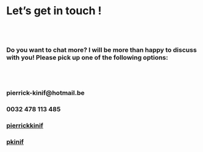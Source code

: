 &emsp;

# **Let's get in touch !**

<br>
<br>

### Do you want to chat more? I will be more than happy to discuss with you! Please pick up one of the following options:

<br>
<br>

<h3><i class="fa fa-envelope" style="font-size:36px"></i> pierrick-kinif@hotmail.be</h3>
<h3><i class="fa fa-phone-square" style="font-size:3px"></i> 0032 478 113 485</h3>
<h3><i class="fa fa-linkedin" style="font-size:36px"></i><a href="https://www.linkedin.com/in/pierrickkinif/"> pierrickkinif</a>
<h3><i class="fa fa-github-square" style="font-size:36px"></i><a href="https://github.com/pkinif"> pkinif</a>